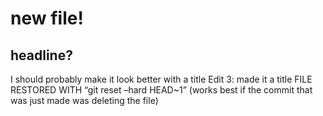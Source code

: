 # new file!

## headline? 

I should probably make it look better with a title
Edit 3: made it a title
FILE RESTORED WITH "git reset --hard HEAD~1" (works best if the commit that was just made was deleting the file)
